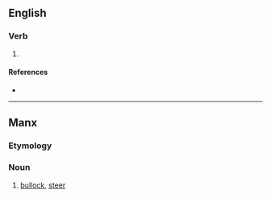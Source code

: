 {{also|Stott|stött}}

==English==

===Verb===
{{en-verb|stotts|stottin|stotted}}

# {{lb|en|Geordie}} {{alternative spelling of|stot|lang=en}}

====References====
* {{R:Todds Geordie 1977}}

----

==Manx==

===Etymology===
{{rfe|lang=gv}}

===Noun===
{{gv-noun|m|stitt|stitt}}

# [[bullock]], [[steer]]

{{topics|gv|Cattle}}